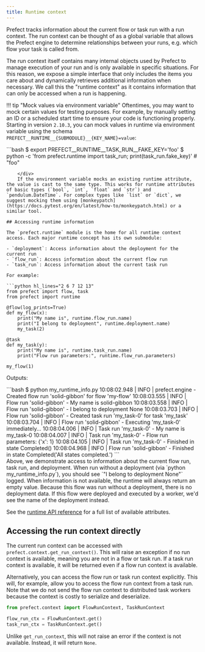 ```yaml
---
title: Runtime context
---
```




Prefect tracks information about the current flow or task run with a run context. The run context can be thought of as a global variable that allows the Prefect engine to determine relationships between your runs, e.g. which flow your task is called from.

The run context itself contains many internal objects used by Prefect to manage execution of your run and is only available in specific situations. For this reason, we expose a simple interface that only includes the items you care about and dynamically retrieves additional information when necessary. We call this the "runtime context" as it contains information that can only be accessed when a run is happening.

!!! tip "Mock values via environment variable"
    Oftentimes, you may want to mock certain values for testing purposes.  For example, by manually setting an ID or a scheduled start time to ensure your code is functioning properly.  Starting in version `2.10.3`, you can mock values in runtime via environment variable using the schema `PREFECT__RUNTIME__{SUBMODULE}__{KEY_NAME}=value`:
    <div class="terminal">
    ```bash
    $ export PREFECT__RUNTIME__TASK_RUN__FAKE_KEY='foo'
    $ python -c 'from prefect.runtime import task_run; print(task_run.fake_key)' # "foo"
```
    </div>
    If the environment variable mocks an existing runtime attribute, the value is cast to the same type. This works for runtime attributes of basic types (`bool`, `int`, `float` and `str`) and `pendulum.DateTime`. For complex types like `list` or `dict`, we suggest mocking them using [monkeypatch](https://docs.pytest.org/en/latest/how-to/monkeypatch.html) or a similar tool.

## Accessing runtime information

The `prefect.runtime` module is the home for all runtime context access. Each major runtime concept has its own submodule:

- `deployment`: Access information about the deployment for the current run
- `flow_run`: Access information about the current flow run
- `task_run`: Access information about the current task run

For example:

```python hl_lines="2 6 7 12 13"
from prefect import flow, task
from prefect import runtime

@flow(log_prints=True)
def my_flow(x):
    print("My name is", runtime.flow_run.name)
    print("I belong to deployment", runtime.deployment.name)
    my_task(2)

@task
def my_task(y):
    print("My name is", runtime.task_run.name)
    print("Flow run parameters:", runtime.flow_run.parameters)

my_flow(1)
```

Outputs:

<div class="terminal">
```bash
$ python my_runtime_info.py
10:08:02.948 | INFO    | prefect.engine - Created flow run 'solid-gibbon' for flow 'my-flow'
10:08:03.555 | INFO    | Flow run 'solid-gibbon' - My name is solid-gibbon
10:08:03.558 | INFO    | Flow run 'solid-gibbon' - I belong to deployment None
10:08:03.703 | INFO    | Flow run 'solid-gibbon' - Created task run 'my_task-0' for task 'my_task'
10:08:03.704 | INFO    | Flow run 'solid-gibbon' - Executing 'my_task-0' immediately...
10:08:04.006 | INFO    | Task run 'my_task-0' - My name is my_task-0
10:08:04.007 | INFO    | Task run 'my_task-0' - Flow run parameters: {'x': 1}
10:08:04.105 | INFO    | Task run 'my_task-0' - Finished in state Completed()
10:08:04.968 | INFO    | Flow run 'solid-gibbon' - Finished in state Completed('All states completed.')
```
</div>
Above, we demonstrate access to information about the current flow run, task run, and deployment. When run without a deployment (via `python my_runtime_info.py`), you should see `"I belong to deployment None"` logged. When information is not available, the runtime will always return an empty value. Because this flow was run without a deployment, there is no deployment data. If this flow were deployed and executed by a worker, we'd see the name of the deployment instead.

See the [runtime API reference](/2.13/api-ref/prefect/runtime/flow_run/) for a full list of available attributes.

## Accessing the run context directly

The current run context can be accessed with `prefect.context.get_run_context()`. This will raise an exception if no run context is available, meaning you are not in a flow or task run. If a task run context is available, it will be returned even if a flow run context is available.

Alternatively, you can access the flow run or task run context explicitly. This will, for example, allow you to access the flow run context from a task run. Note that we do not send the flow run context to distributed task workers because the context is costly to serialize and deserialize.

```python
from prefect.context import FlowRunContext, TaskRunContext

flow_run_ctx = FlowRunContext.get()
task_run_ctx = TaskRunContext.get()
```

Unlike `get_run_context`, this will not raise an error if the context is not available. Instead, it will return `None`.
